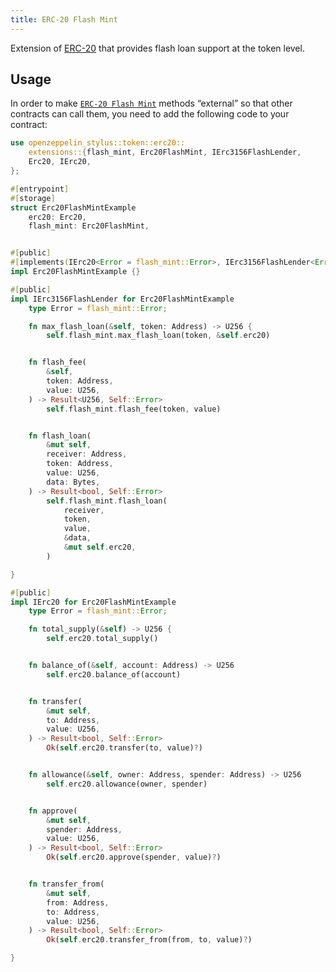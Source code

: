 ```yaml
---
title: ERC-20 Flash Mint
---
```


Extension of [ERC-20](erc20) that provides flash loan support at the token level.

## Usage

In order to make [`ERC-20 Flash Mint`](https://docs.rs/openzeppelin-stylus/0.3.0-alpha.1/openzeppelin_stylus/token/erc20/extensions/flash_mint/index.html)  methods “external” so that other contracts can call them, you need to add the following code to your contract:

```rust
use openzeppelin_stylus::token::erc20::
    extensions::{flash_mint, Erc20FlashMint, IErc3156FlashLender,
    Erc20, IErc20,
};

#[entrypoint]
#[storage]
struct Erc20FlashMintExample
    erc20: Erc20,
    flash_mint: Erc20FlashMint,


#[public]
#[implements(IErc20<Error = flash_mint::Error>, IErc3156FlashLender<Error = flash_mint::Error>)]
impl Erc20FlashMintExample {}

#[public]
impl IErc3156FlashLender for Erc20FlashMintExample
    type Error = flash_mint::Error;

    fn max_flash_loan(&self, token: Address) -> U256 {
        self.flash_mint.max_flash_loan(token, &self.erc20)


    fn flash_fee(
        &self,
        token: Address,
        value: U256,
    ) -> Result<U256, Self::Error>
        self.flash_mint.flash_fee(token, value)


    fn flash_loan(
        &mut self,
        receiver: Address,
        token: Address,
        value: U256,
        data: Bytes,
    ) -> Result<bool, Self::Error>
        self.flash_mint.flash_loan(
            receiver,
            token,
            value,
            &data,
            &mut self.erc20,
        )

}

#[public]
impl IErc20 for Erc20FlashMintExample
    type Error = flash_mint::Error;

    fn total_supply(&self) -> U256 {
        self.erc20.total_supply()


    fn balance_of(&self, account: Address) -> U256
        self.erc20.balance_of(account)


    fn transfer(
        &mut self,
        to: Address,
        value: U256,
    ) -> Result<bool, Self::Error>
        Ok(self.erc20.transfer(to, value)?)


    fn allowance(&self, owner: Address, spender: Address) -> U256
        self.erc20.allowance(owner, spender)


    fn approve(
        &mut self,
        spender: Address,
        value: U256,
    ) -> Result<bool, Self::Error>
        Ok(self.erc20.approve(spender, value)?)


    fn transfer_from(
        &mut self,
        from: Address,
        to: Address,
        value: U256,
    ) -> Result<bool, Self::Error>
        Ok(self.erc20.transfer_from(from, to, value)?)

}
```
